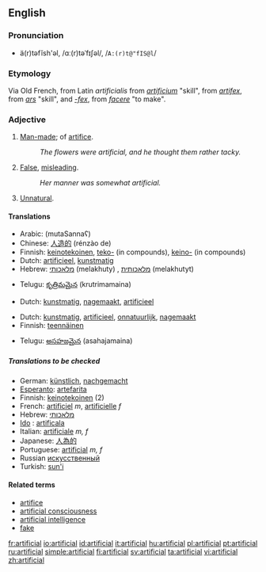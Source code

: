==English==

===Pronunciation===
*ä(r)təfĭsh'əl, /ɑː(r)təˈfɪʃəl/, /<tt>A:(r)t@"fIS@l</tt>/

===Etymology===
Via Old French, from Latin ''artificialis'' from ''[[artificium]]'' "skill", from ''[[artifex]]'', from ''[[ars]]'' "skill", and ''[[-fex]]'', from ''[[facere]]'' "to make".

===Adjective===
{{en-adj}}

# [[Man-made]]; of [[artifice]].
#:''The flowers were artificial, and he thought them rather tacky.''
# [[False]], [[misleading]].
#:''Her manner was somewhat artificial.''
# [[Unnatural]].

====Translations====
{{trans-top|Man-made}}
*Arabic: {{ARchar|[[مُتَصَنَّع]]}} (mutaSannaʕ)
*Chinese: [[人造的]] (rénzào de)
*Finnish: [[keinotekoinen]], [[teko-]] (in compounds), [[keino-]] (in compounds)
*Dutch: [[artificieel]], [[kunstmatig]]
*Hebrew: [[מלאכותי]] (melakhuty) {{m}}, [[מלאכותית]] (melakhutyt) {{f}}
{{trans-mid}}
*Telugu: [[కృత్రిమమైన]] (krutrimamaina)
{{trans-bottom}}

{{trans-top|false, misleading}}
*Dutch: [[kunstmatig]], [[nagemaakt]], [[artificieel]]
{{trans-mid}}
{{trans-bottom}}

{{trans-top|unnatural}}
*Dutch: [[kunstmatig]], [[artificieel]], [[onnatuurlijk]], [[nagemaakt]]
*Finnish: [[teennäinen]]
{{trans-mid}}
*Telugu: [[అసహజమైన]] (asahajamaina)
{{trans-bottom}}

=====Translations to be checked=====
*German: [[künstlich]], [[nachgemacht]]
*[[Esperanto]]: [[artefarita]]
*Finnish: [[keinotekoinen]] (2)
*French: [[artificiel]] ''m'', [[artificielle]] ''f''
*Hebrew: [[מלאכותי]]
* [[Ido]] : [[artificala]]
*Italian: [[artificiale]] ''m, f''
*Japanese: [[人為的]]
*Portuguese: [[artificial]] ''m, f''
*Russian [[искусственный]]
*Turkish: [[sun'i]]

====Related terms====
*[[artifice]]
*[[artificial consciousness]]
*[[artificial intelligence]]
*[[fake]]

[[fr:artificial]]
[[io:artificial]]
[[id:artificial]]
[[it:artificial]]
[[hu:artificial]]
[[pl:artificial]]
[[pt:artificial]]
[[ru:artificial]]
[[simple:artificial]]
[[fi:artificial]]
[[sv:artificial]]
[[ta:artificial]]
[[vi:artificial]]
[[zh:artificial]]
